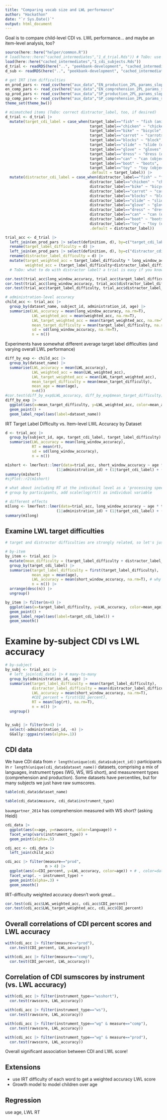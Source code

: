 ```yaml
---
title: "Comparing vocab size and LWL performance"
author: "Hackathon"
date: "`r Sys.Date()`"
output: html_document
---
```


Goal is to compare child-level CDI vs. LWL performance... and maybe an item-level analysis, too?

```r
source(here::here("helper/common.R"))
# load(here::here("cached_intermediates","1_d_trial.Rds")) # ToDo: use Mike's new by-trial df..but where is it?
load(here::here("cached_intermediates","1_cdi_subjects.Rds"))
d_trial <- readRDS(here("..", "peekbank-development", "cached_intermediates", "1_d_trial.Rds"))
d_sub <- readRDS(here("..", "peekbank-development", "cached_intermediates", "1_d_sub.Rds"))

# get IRT item difficulties
en_prod_pars <- read_csv(here("aux_data","EN_production_2PL_params_slopeint.csv")) |> mutate(d = -d)
en_comp_pars <- read_csv(here("aux_data","EN_comprehension_2PL_params_slopeint.csv")) |> mutate(d = -d)
sp_prod_pars <- read_csv(here("aux_data","SP_production_2PL_params_slopeint.csv")) |> mutate(d = -d)
sp_comp_pars <- read_csv(here("aux_data","SP_comprehension_2PL_params_slopeint.csv")) |> mutate(d = -d)
theme_set(theme_bw())

# mismatched items (ToDo: correct distractor_label, too, if desired)
d_trial <- d_trial |> 
  mutate(target_cdi_label = case_when(target_label=="fish" ~ "fish (animal)",
                                      target_label=="chicken" ~ "chicken (animal)",
                                      target_label=="bike" ~ "bicycle",
                                      target_label=="carrot" ~ "carrots",
                                      target_label=="blocks" ~ "block",
                                      target_label=="slide" ~ "slide (object)",
                                      target_label=="glove" ~ "gloves",
                                      target_label=="dress" ~ "dress (object)",
                                      target_label=="can" ~ "can (object)",
                                      target_label=="boot" ~ "boots",
                                      target_label=="toy" ~ "toy (object)",
                                      .default = target_label)) |>
  mutate(distractor_cdi_label = case_when(distractor_label=="fish" ~ "fish (animal)",
                                      distractor_label=="chicken" ~ "chicken (animal)",
                                      distractor_label=="bike" ~ "bicycle",
                                      distractor_label=="carrot" ~ "carrots",
                                      distractor_label=="blocks" ~ "block",
                                      distractor_label=="slide" ~ "slide (object)",
                                      distractor_label=="glove" ~ "gloves",
                                      distractor_label=="dress" ~ "dress (object)",
                                      distractor_label=="can" ~ "can (object)",
                                      distractor_label=="boot" ~ "boots",
                                      distractor_label=="toy" ~ "toy (object)",
                                      .default = distractor_label))

```



```r
trial_acc <- d_trial |>
  left_join(en_prod_pars |> select(definition, d), by=c("target_cdi_label"="definition")) |> # FixMe: should use Spanish and comprehension params in relevant datasets...
  rename(target_label_difficulty = d) |>
  left_join(en_prod_pars |> select(definition, d), by=c("distractor_cdi_label"="definition")) |>
  rename(distractor_label_difficulty = d) |>
  mutate(target_weighted_acc = target_label_difficulty * long_window_accuracy,
         weighted_acc = (target_label_difficulty+distractor_label_difficulty) * long_window_accuracy) # harder words more valuable to know
  # ToDo: what to do with distractor label? a trial is easy if you know the target label, OR if you know the distractor label (and use ME)

cor.test(trial_acc$long_window_accuracy, trial_acc$target_label_difficulty) # .06
cor.test(trial_acc$long_window_accuracy, trial_acc$distractor_label_difficulty) # .06
cor.test(trial_acc$target_label_difficulty, trial_acc$distractor_label_difficulty) # .76 <- target and distractor have very similar difficulties

# administration-level accuracy
child_acc <- trial_acc |>
  group_by(dataset_name, subject_id, administration_id, age) |>
  summarize(LWL_accuracy = mean(long_window_accuracy, na.rm=T),
            LWL_weighted_acc = mean(weighted_acc, na.rm=T),
            LWL_target_weighted_acc = mean(target_weighted_acc, na.rm=T),
            mean_target_difficulty = mean(target_label_difficulty, na.rm=T),
            sd = sd(long_window_accuracy, na.rm=T),
            n = n())
```

Experiments have somewhat different average target label difficulties (and varying overall LWL performance)

```r
diff_by_exp <- child_acc |> 
  group_by(dataset_name) |>
  summarise(LWL_accuracy = mean(LWL_accuracy),
            LWL_weighted_acc = mean(LWL_weighted_acc),
            LWL_target_weighted_acc = mean(LWL_target_weighted_acc),
            mean_target_difficulty = mean(mean_target_difficulty),
            mean_age = mean(age),
            n=n())
#cor.test(diff_by_exp$LWL_accuracy, diff_by_exp$mean_target_difficulty)
diff_by_exp |>
  ggplot(aes(x=mean_target_difficulty, y=LWL_weighted_acc, color=mean_age)) +
  geom_point() +
  geom_label_repel(aes(label=dataset_name))
```

IRT Target Label Difficulty vs. Item-level LWL Accuracy by Dataset


```r
d <- trial_acc |> 
  group_by(subject_id, age, target_cdi_label, target_label_difficulty) |>
  summarise(LWL_accuracy = mean(long_window_accuracy), 
            RT = mean(rt),
            sd = sd(long_window_accuracy),
            n = n())

m1short <- lmerTest::lmer(data=trial_acc, short_window_accuracy ~ age * target_label_difficulty * distractor_label_difficulty + 
                       (1|administration_id) + (1|target_cdi_label) + (1|distractor_cdi_label))
summary(m1short)
#sjPlot::r2(m1short)

# what about including RT at the individual level as a 'processing speed' iv measure?
# group by participants, add scale(log(rt)) as individual variable

# different effects
m1long <- lmerTest::lmer(data=trial_acc, long_window_accuracy ~ age * target_label_difficulty * distractor_label_difficulty + 
                       (1|administration_id) + (1|target_cdi_label) + (1|distractor_cdi_label))
summary(m1long)
```

## Examine LWL target difficulties

```r
# target and distractor difficulties are strongly related, so let's just average them and label with target

# by-item
by_item <- trial_acc |>
  mutate(mean_difficulty = (target_label_difficulty + distractor_label_difficulty) / 2) |>
  group_by(target_cdi_label) |>
  summarise(target_label_difficulty = first(target_label_difficulty),
            mean_age = mean(age),
            LWL_accuracy = mean(short_window_accuracy, na.rm=T), # why some NAs here?
            n = n()) |>
  arrange(desc(n)) |>
  ungroup()

by_item |> filter(n>4) |>
  ggplot(aes(x=target_label_difficulty, y=LWL_accuracy, color=mean_age)) +
  geom_point() +
  geom_label_repel(aes(label=target_cdi_label)) +
  geom_smooth()
```

# Examine by-subject CDI vs LWL accuracy

```r
# by-subject
by_subj <- trial_acc |>
  # left_join(cdi_data) |> # many-to-many
  group_by(administration_id, age) |>
  summarise(target_label_difficulty = mean(target_label_difficulty),
            distractor_label_difficulty = mean(distractor_label_difficulty),
            LWL_accuracy = mean(short_window_accuracy, na.rm=T), 
            #CDI_percent = first(CDI_percent),
            RT = mean(log(rt), na.rm=T),
            n = n()) |>
  ungroup()


by_subj |> filter(n>4) |>
  select(-administration_id, -n) |>
  GGally::ggpairs(aes(alpha=.1))
```

## CDI data

We have CDI data from `r length(unique(cdi_data$subject_id))` participants in `r length(unique(cdi_data$dataset_name))` datasets, comprising a mix of languages, instrument types (WG, WS, WS short), and measurement types (comprehension and production).
Some datasets have percentiles, but for many subjects we just have raw sumscores. 

```r
table(cdi_data$dataset_name)
```

```r
table(cdi_data$measure, cdi_data$instrument_type)
```

`baumgartner_2014` has comprehension measured with WS short? (asking Heidi)

```r
cdi_data |>
  ggplot(aes(x=age, y=rawscore, color=language)) +
  facet_wrap(vars(instrument_type)) +
  geom_point(alpha=.5)
```


```r
cdi_acc <- cdi_data |> 
  left_join(child_acc)

cdi_acc |> filter(measure=="prod", 
                  n > 4) |>
  ggplot(aes(x=CDI_percent, y=LWL_accuracy, color=age)) + # , color=dataset_name
  facet_wrap(. ~ instrument_type) + 
  geom_point(alpha=.3) +
  geom_smooth()
```

IRT-difficulty weighted accuracy doesn't work great...

```r
cor.test(cdi_acc$LWL_weighted_acc, cdi_acc$CDI_percent)
cor.test(cdi_acc$LWL_target_weighted_acc, cdi_acc$CDI_percent)
```


## Overall correlations of CDI percent scores and LWL accuracy

```r
with(cdi_acc |> filter(measure=="prod"),
  cor.test(CDI_percent, LWL_accuracy))

with(cdi_acc |> filter(measure=="comp"),
  cor.test(CDI_percent, LWL_accuracy))
```

## Correlation of CDI sumscores by instrument (vs. LWL accuracy)

```r
with(cdi_acc |> filter(instrument_type=="wsshort"),
  cor.test(rawscore, LWL_accuracy))

with(cdi_acc |> filter(instrument_type=="ws"),
  cor.test(rawscore, LWL_accuracy))

with(cdi_acc |> filter(instrument_type=="wg" & measure=="comp"),
  cor.test(rawscore, LWL_accuracy))

with(cdi_acc |> filter(instrument_type=="wg" & measure=="prod"),
  cor.test(rawscore, LWL_accuracy))
```

Overall significant association between CDI and LWL score!

## Extensions

- use IRT difficulty of each word to get a weighted accuracy LWL score
- Growth model to model children over age 


## Regression

use age, LWL RT

